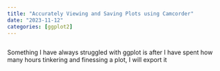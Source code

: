 ```yaml
---
title: "Accurately Viewing and Saving Plots using Camcorder"
date: "2023-11-12"
categories: [ggplot2]
---
```


```r

```

Something I have always struggled with ggplot is after I have spent how many hours tinkering and finessing a plot, I will export it
